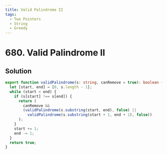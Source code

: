 ```yaml
---
title: Valid Palindrome II
tags:
  - Two Pointers
  - String
  - Greedy
---
```


# 680. Valid Palindrome II

<Badges>
  <LevelBadge level="easy" />
  <TopicBadge name="Two Pointers" slug="two-pointers" />
  <TopicBadge name="String" slug="string" />
  <TopicBadge name="Greedy" slug="greedy" />
</Badges>

## Solution

```typescript filename="solution.ts" copy
export function validPalindrome(s: string, canRemove = true): boolean {
  let [start, end] = [0, s.length - 1];
  while (start < end) {
    if (s[start] !== s[end]) {
      return (
        canRemove &&
        (validPalindrome(s.substring(start, end), false) ||
          validPalindrome(s.substring(start + 1, end + 1), false))
      );
    }
    start += 1;
    end -= 1;
  }
  return true;
}
```

<ProblemLink
  codingSite="leetcode"
  href="https://leetcode.com/problems/valid-palindrome-ii"
  title="Valid Palindrome II"
/>
